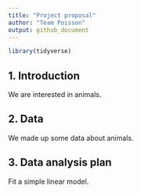 ```yaml
---
title: "Project proposal"
author: "Team Poisson"
output: github_document
---
```


```r
library(tidyverse)
```

## 1. Introduction

We are interested in animals.

## 2. Data

We made up some data about animals.

## 3. Data analysis plan

Fit a simple linear model.

